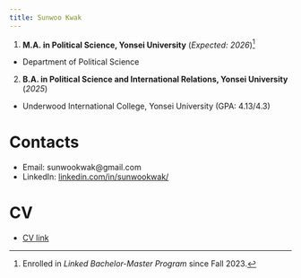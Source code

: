 ```yaml
---
title: Sunwoo Kwak
---
```


1. **M.A. in Political Science, Yonsei University** (*Expected: 2026*)[^fn.250223.172756]
  - Department of Political Science  

2. **B.A. in Political Science and International Relations, Yonsei University** (*2025*)
  - Underwood International College, Yonsei University (GPA: 4.13/4.3)

# Contacts
- Email: sunwookwak@gmail.com
- LinkedIn: [linkedin.com/in/sunwookwak/](https://www.linkedin.com/in/sunwookwak/)

# CV
- [CV link](https://sunwookwak-polisci.github.io/sunwookwak-polisci/CV.html)




[^fn.250223.172756]: Enrolled in *Linked Bachelor-Master Program* since Fall 2023.